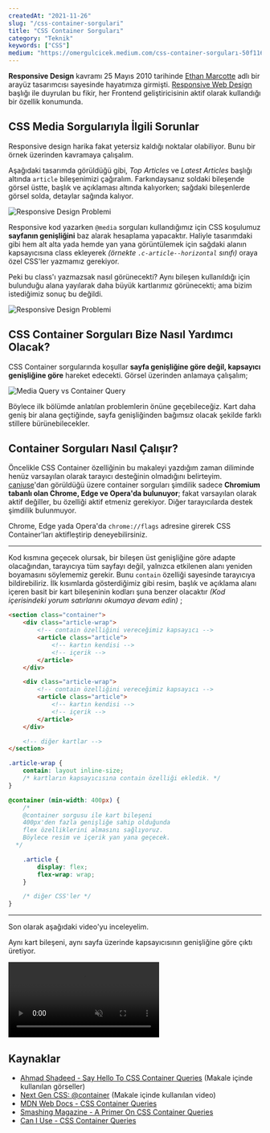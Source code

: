 ```yaml
---
createdAt: "2021-11-26"
slug: "/css-container-sorgulari"
title: "CSS Container Sorguları"
category: "Teknik"
keywords: ["CSS"]
medium: "https://omergulcicek.medium.com/css-container-sorguları-50f1163fb23d"
---
```


**Responsive Design** kavramı 25 Mayıs 2010 tarihinde <a href="https://ethanmarcotte.com/" target="_blank" rel="noreferrer noopener">Ethan Marcotte</a> adlı bir arayüz tasarımcısı sayesinde hayatımıza girmişti. <a href="https://alistapart.com/article/responsive-web-design/" target="_blank" rel="noreferrer noopener">Responsive Web Design</a> başlığı ile duyrulan bu fikir, her Frontend geliştiricisinin aktif olarak kullandığı bir özellik konumunda.

## CSS Media Sorgularıyla İlgili Sorunlar

Responsive design harika fakat yetersiz kaldığı noktalar olabiliyor. Bunu bir örnek üzerinden kavramaya çalışalım.

Aşağıdaki tasarımda görüldüğü gibi, _Top Articles_ ve _Latest Articles_ başlığı altında `article` bileşenimizi çağıralım. Farkındaysanız soldaki bileşende görsel üstte, başlık ve açıklaması altında kalıyorken; sağdaki bileşenlerde görsel solda, detaylar sağında kalıyor.

![Responsive Design Problemi](/blog/2021-11-26/responsive-problem-1.jpg)

Responsive kod yazarken `@media` sorguları kullandığımız için CSS koşulumuz **sayfanın genişliğini** baz alarak hesaplama yapacaktır. Haliyle tasarımdaki gibi hem alt alta yada hemde yan yana görüntülemek için sağdaki alanın kapsayıcısına class ekleyerek _(örnekte `.c-article--horizontal` sınıfı)_ oraya özel CSS'ler yazmamız gerekiyor.

Peki bu class'ı yazmazsak nasıl görünecekti? Aynı bileşen kullanıldığı için bulunduğu alana yayılarak daha büyük kartlarımız görünecekti; ama bizim istediğimiz sonuç bu değildi.

![Responsive Design Problemi](/blog/2021-11-26/responsive-problem-2.jpg)

## CSS Container Sorguları Bize Nasıl Yardımcı Olacak?

CSS Container sorgularında koşullar **sayfa genişliğine göre değil, kapsayıcı genişliğine göre** hareket edecekti. Görsel üzerinden anlamaya çalışalım;

![Media Query vs Container Query](/blog/2021-11-26/container-query.jpg)

Böylece ilk bölümde anlatılan problemlerin önüne geçebileceğiz. Kart daha geniş bir alana geçtiğinde, sayfa genişliğinden bağımsız olacak şekilde farklı stillere bürünebilecekler.

## Container Sorguları Nasıl Çalışır?

Öncelikle CSS Container özelliğinin bu makaleyi yazdığım zaman diliminde henüz varsayılan olarak tarayıcı desteğinin olmadığını belirteyim. <a href="https://caniuse.com/css-container-queries" target="_blank" rel="noreferrer noopener">caniuse</a>'dan görüldüğü üzere container sorguları şimdilik sadece **Chromium tabanlı olan Chrome, Edge ve Opera'da bulunuyor**; fakat varsayılan olarak aktif değiller, bu özelliği aktif etmeniz gerekiyor. Diğer tarayıcılarda destek şimdilik bulunmuyor.

Chrome, Edge yada Opera'da `chrome://flags` adresine girerek CSS Container'ları aktifleştirip deneyebilirsiniz.

---

Kod kısmına geçecek olursak, bir bileşen üst genişliğine göre adapte olacağından, tarayıcıya tüm sayfayı değil, yalnızca etkilenen alanı yeniden boyamasını söylememiz gerekir. Bunu `contain` özelliği sayesinde tarayıcıya bildirebiliriz. İlk kısımlarda gösterdiğimiz gibi resim, başlık ve açıklama alanı içeren basit bir kart bileşeninin kodları şuna benzer olacaktır _(Kod içerisindeki yorum satırlarını okumaya devam edin)_ ;

```html
<section class="container">
	<div class="article-wrap">
		<!-- contain özelliğini vereceğimiz kapsayıcı -->
		<article class="article">
			<!-- kartın kendisi -->
			<!-- içerik -->
		</article>
	</div>

	<div class="article-wrap">
		<!-- contain özelliğini vereceğimiz kapsayıcı -->
		<article class="article">
			<!-- kartın kendisi -->
			<!-- içerik -->
		</article>
	</div>

	<!-- diğer kartlar -->
</section>
```

```css
.article-wrap {
	contain: layout inline-size;
	/* kartların kapsayıcısına contain özelliği ekledik. */
}

@container (min-width: 400px) {
	/*
    @container sorgusu ile kart bileşeni
    400px'den fazla genişliğe sahip olduğunda
    flex özelliklerini almasını sağlıyoruz.
    Böylece resim ve içerik yan yana geçecek.
  */

	.article {
		display: flex;
		flex-wrap: wrap;
	}

	/* diğer CSS'ler */
}
```

---

Son olarak aşağıdaki video'yu inceleyelim.

Aynı kart bileşeni, aynı sayfa üzerinde kapsayıcısının genişliğine göre çıktı üretiyor.

<video autoPlay controls loop muted src="https://css-tricks.com/wp-content/uploads/2021/04/Kapture-2021-03-24-at-12.04.23.mp4" playsinline></video>

## Kaynaklar

- <a href="https://ishadeed.com/article/say-hello-to-css-container-queries/" target="_blank" rel="noreferrer noopener">Ahmad Shadeed - Say Hello To CSS Container Queries</a> (Makale içinde kullanılan görseller)
- <a href="https://css-tricks.com/say-hello-to-css-container-queries/" target="_blank" rel="noreferrer noopener">Next Gen CSS: @container</a> (Makale içinde kullanılan video)
- <a href="https://developer.mozilla.org/en-US/docs/Web/CSS/CSS_Container_Queries" target="_blank" rel="noreferrer noopener">MDN Web Docs - CSS Container Queries</a>
- <a href="https://www.smashingmagazine.com/2021/05/complete-guide-css-container-queries/" target="_blank" rel="noreferrer noopener">Smashing Magazine - A Primer On CSS Container Queries</a>
- <a href="https://caniuse.com/css-container-queries" target="_blank" rel="noreferrer noopener">Can I Use - CSS Container Queries</a>
